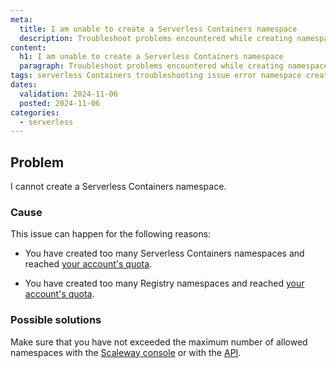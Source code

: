 ```yaml
---
meta:
  title: I am unable to create a Serverless Containers namespace
  description: Troubleshoot problems encountered while creating namespaces for Scaleway Serverless Containers.
content:
  h1: I am unable to create a Serverless Containers namespace
  paragraph: Troubleshoot problems encountered while creating namespaces for Scaleway Serverless Containers.
tags: serverless Containers troubleshooting issue error namespace creation unable
dates:
  validation: 2024-11-06
  posted: 2024-11-06
categories:
  - serverless
---
```


## Problem

I cannot create a Serverless Containers namespace.

### Cause

This issue can happen for the following reasons:

- You have created too many Serverless Containers namespaces and reached [your account's quota](/organizations-and-projects/additional-content/organization-quotas/#serverless-containers).

- You have created too many Registry namespaces and reached [your account's quota](/organizations-and-projects/additional-content/organization-quotas/#container-registry).

### Possible solutions

Make sure that you have not exceeded the maximum number of allowed namespaces with the [Scaleway console](https://console.scaleway.com/) or with the [API](https://www.scaleway.com/en/developers/api/serverless-containers/#path-namespaces-list-all-your-namespaces).